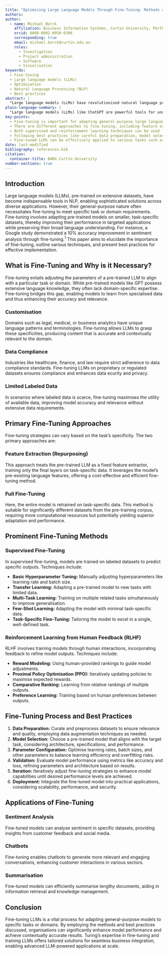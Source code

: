 ```yaml
---
title: "Optimising Large Language Models Through Fine-Tuning: Methods and Best Practices"
authors:
author:
  - name: Michael Borck
    affiliation: Business Information Systems, Curtin University, Perth Australia
    orcid: 0000-0002-0950-6396
    corresponding: true
    email: michael.borck@curtin.edu.au
    roles:
      - Investigation
      - Project administration
      - Software
      - Visualisation
keywords:
  - Fine-tuning
  - Large language models (LLMs)
  - Optimisation
  - Natural Language Processing (NLP)
  - Best practices
abstract: | 
  "Large language models (LLMs) have revolutionised natural language processing (NLP) by providing advanced capabilities for tasks such as text generation, translation, summarisation, and question answering. Despite their power, LLMs often require fine-tuning to address specific tasks or domains effectively. This paper provides a comprehensive overview of fine-tuning LLMs, discussing various approaches, methods, and best practices. We explore how fine-tuning can enhance model performance, reduce training costs, and yield more accurate, context-specific results."
plain-language-summary: | 
  "Large language models (LLMs) like ChatGPT are powerful tools for understanding and generating text, but they need extra training called "fine-tuning" to be really good at specific tasks. This paper explains what fine-tuning is, why it's important, and the different methods you can use. It also provides tips and tricks to make sure you're getting the best results. By fine-tuning LLMs, we can create more accurate chat bots, better sentiment analysis tools, and more efficient summarisers, among many other applications."
key-points:
  - Fine-tuning is important for adapting general-purpose large language models (LLMs) to specific tasks and domains, enhancing their performance and accuracy.
  - There are different approaches to fine-tuning, including feature extraction (repurposing) and full fine-tuning, each with its own advantages and suitable scenarios.
  - Both supervised and reinforcement learning techniques can be used for fine-tuning, offering flexibility in adapting models to different tasks.
  - Following best practices like careful data preparation, model selection, and parameter optimization is crucial for achieving optimal fine-tuning results.
  - Fine-tuned LLMs can be effectively applied to various tasks such as sentiment analysis, chatbot development, and text summarisation, demonstrating their versatility and potential impact.
date: last-modified
bibliography: references.bib
citation:
  container-title: BARG Curtin University
number-sections: true
---
```



## Introduction

Large language models (LLMs), pre-trained on extensive datasets, have become indispensable tools in NLP, enabling sophisticated solutions across diverse applications. However, their general-purpose nature often necessitates fine-tuning to meet specific task or domain requirements. Fine-tuning involves adapting pre-trained models on smaller, task-specific datasets, thereby improving their performance in targeted applications while preserving their broad language understanding. For instance, a Google study demonstrated a 10% accuracy improvement in sentiment analysis through fine-tuning.<sup>1</sup> This paper aims to elucidate the importance of fine-tuning, outline various techniques, and present best practices for effective implementation.

## What is Fine-Tuning and Why is it Necessary?

Fine-tuning entails adjusting the parameters of a pre-trained LLM to align with a particular task or domain. While pre-trained models like GPT possess extensive language knowledge, they often lack domain-specific expertise. Fine-tuning bridges this gap, enabling models to learn from specialised data and thus enhancing their accuracy and relevance.

### Customisation

Domains such as legal, medical, or business analytics have unique language patterns and terminologies. Fine-tuning allows LLMs to grasp these specificities, producing content that is accurate and contextually relevant to the domain.

### Data Compliance

Industries like healthcare, finance, and law require strict adherence to data compliance standards. Fine-tuning LLMs on proprietary or regulated datasets ensures compliance and enhances data ecurity and privacy.

### Limited Labeled Data

In scenarios where labeled data is scarce, fine-tuning maximises the utility of available data, improving model accuracy and relevance without extensive data requirements.

## Primary Fine-Tuning Approaches

Fine-tuning strategies can vary based on the task's specificity. The two primary approaches are:

### Feature Extraction (Repurposing)

This approach treats the pre-trained LLM as a fixed feature extractor, training only the final layers on task-specific data. It leverages the model's pre-existing language features, offering a cost-effective and efficient fine-tuning method.

### Full Fine-Tuning

Here, the entire model is retrained on task-specific data. This method is suitable for significantly different datasets from the pre-training corpus, requiring more computational resources but potentially yielding superior adaptation and performance.

## Prominent Fine-Tuning Methods

### Supervised Fine-Tuning

In supervised fine-tuning, models are trained on labeled datasets to predict specific outputs. Techniques include:

*   **Basic Hyperparameter Tuning:** Manually adjusting hyperparameters like learning rate and batch size.
*   **Transfer Learning:** Adapting a pre-trained model to new tasks with limited data.
*   **Multi-Task Learning:** Training on multiple related tasks simultaneously to improve generalisation.
*   **Few-Shot Learning:** Adapting the model with minimal task-specific data.
*   **Task-Specific Fine-Tuning:** Tailoring the model to excel in a single, well-defined task.

### Reinforcement Learning from Human Feedback (RLHF)

RLHF involves training models through human interactions, incorporating feedback to refine model outputs. Techniques include:

*   **Reward Modeling:** Using human-provided rankings to guide model adjustments.
*   **Proximal Policy Optimisation (PPO):** Iteratively updating policies to maximise expected rewards.
*   **Comparative Ranking:** Learning from relative rankings of multiple outputs.
*   **Preference Learning:** Training based on human preferences between outputs.

## Fine-Tuning Process and Best Practices

1.  **Data Preparation:** Curate and preprocess datasets to ensure relevance and quality, employing data augmentation techniques as needed.
2.  **Model Selection:** Choose a pre-trained model that aligns with the target task, considering architecture, specifications, and performance.
3.  **Parameter Configuration:** Optimise learning rates, batch sizes, and other parameters to balance learning efficiency and overfitting risks.
4.  **Validation:** Evaluate model performance using metrics like accuracy and loss, refining parameters and architecture based on results.
5.  **Iteration:** Iteratively adjust fine-tuning strategies to enhance model capabilities until desired performance levels are achieved.
6.  **Deployment:** Integrate the fine-tuned model into practical applications, considering scalability, performance, and security.

## Applications of Fine-Tuning

### Sentiment Analysis

Fine-tuned models can analyse sentiment in specific datasets, providing insights from customer feedback and social media.

### Chatbots

Fine-tuning enables chatbots to generate more relevant and engaging conversations, enhancing customer interactions in various sectors.

### Summarisation

Fine-tuned models can efficiently summarise lengthy documents, aiding in information retrieval and knowledge management.

## Conclusion

Fine-tuning LLMs is a vital process for adapting general-purpose models to specific tasks or domains. By employing the methods and best practices discussed, organisations can significantly enhance model performance and achieve contextually accurate results. Turing's expertise in fine-tuning and training LLMs offers tailored solutions for seamless business integration, enabling advanced LLM-powered applications at scale.
